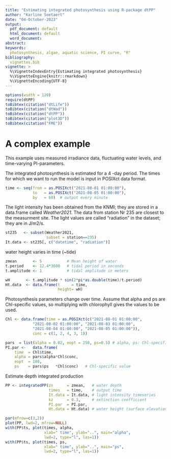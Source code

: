 ```yaml
---
title: "Estimating integrated photosynthesis using R-package dtPP"
author: "Karline Soetaert"
date: "04-October-2023"
output:
  pdf_document: default
  html_document: default
  word_document: 
abstract: 
keywords:
  photosynthesis, algae, aquatic science, PI curve, "R"
bibliography: 
  vignettes.bib 
vignette: >
  %\VignetteIndexEntry{Estimating integrated photosynthesis}
  %\VignetteEngine{knitr::rmarkdown}
  %\VignetteEncoding{UTF-8}
---
```

```r
options(width = 120)
require(dtPP)
toBibtex(citation("dtLife"))
toBibtex(citation("dtWad"))
toBibtex(citation("dtPP"))
toBibtex(citation("plot3D"))
toBibtex(citation("FME"))
```

# A complex example

This example uses measured irradiance data, fluctuating water levels, and time-varying PI-parameters. 

The integrated photosynthesis is estimated for a 4 -day period. 
The times for which we want to run the model is input in POSIXct data format.

```r
time <- seq(from = as.POSIXct("2021-08-01 01:00:00"), 
            to   = as.POSIXct("2021-08-05 01:00:00"), 
            by   = 60)  # output every minute
```

The light intensity has been obtained from the KNMI; they are stored in a data.frame called *Weather2021*.
The data from station Nr 235 are closest to the measurment site. 
The light values are called "radiation" in the dataset; they are in J/m2/s.

```r
st235   <- subset(Weather2021, 
                  subset = station==235)
It.data <- st235[, c("datetime", "radiation")]
```

water height varies in time (~tide)

```r
zmean       <- 5           # Mean height of water
t.period    <- 12.4*3600   # tidal period in seconds
t.amplitude <- 1           # tidal amplitude in meters

wH       <- t.amplitude * sin(2*pi*as.double(time)/t.period)
Ht.data  <- data.frame(t     = time, 
                       height= wH)
``` 

Photosynthesis parameters change over time. Assume that alpha and ps are Chl-specific values, so multiplying with chlorophyll gives the values to be used.

```r
Chl <- data.frame(time = as.POSIXct(c("2021-08-01 01:00:00", 
            "2021-08-02 01:00:00", "2021-08-03 01:00:00", 
            "2021-08-04 01:00:00", "2021-08-05 01:00:00")),
            conc = c(1, 2, 4, 3, 1))
```


```r
pars  = list(alpha = 0.02, eopt = 250, ps=0.5) # alpha, ps: Chl-specific value
PI.par <-   data.frame(
    time  = Chl$time,    
    alpha = pars$alpha*Chl$conc,   
    eopt  = 180, 
    ps    = pars$ps   *Chl$conc)   # Chl-specific value
```

Estimate depth integrated production

```r
PP <- integratedPP(zn      = zmean,   # water depth
                   times   = time,    # output time
                   It.data = It.data, # light intensity timeseries
                   kz      = 0.3,     # extinction coefficient
                   PI.par  = PI.par,
                   Ht.data = Ht.data) # water height (surface elevation)
```

```r
par(mfrow=c(3,2))
plot(PP, lwd=2, mfrow=NULL)
with(PP$ts, plot(times, alpha, 
                 xlab=" time", ylab="..", main="alpha", 
                 lwd=2, type="l", las=1))
with(PP$ts, plot(times, ps,
                 xlab=" time", ylab="..", main="ps", 
                 lwd=2, type="l", las=1))
```

